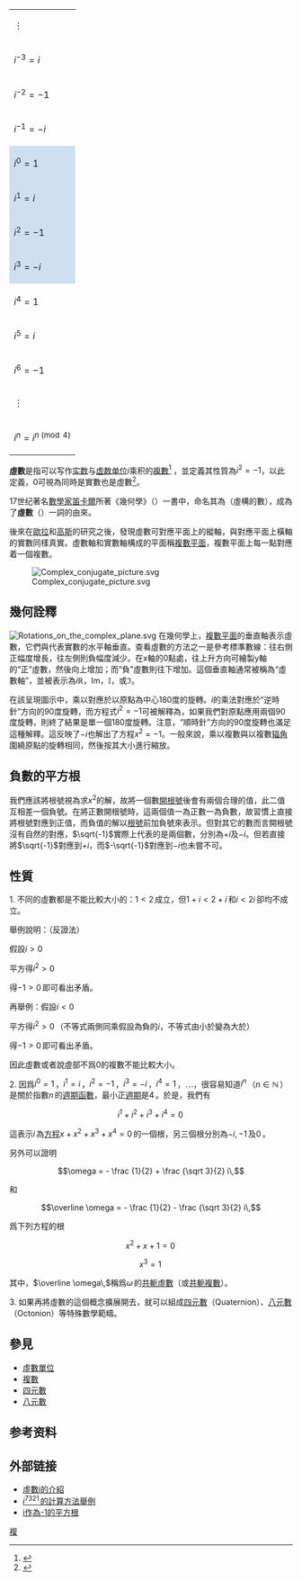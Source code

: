{{Numbers}}

{| class="wikitable" style="float: right; margin-left: 1em; text-align: center;"
|-
|<math>\vdots</math>
|-
|<math>i^{-3} = i</math>
|-
|<math>i^{-2} = -1</math>
|-
|<math>i^{-1} = -i</math>
|-
|style="background:#cedff2;" | <math>i^0 = 1</math>
|-
|style="background:#cedff2;" | <math>i^1 = i</math>
|-
|style="background:#cedff2;" | <math>i^2 = -1</math>
|-
|style="background:#cedff2;" | <math>i^3 = -i</math>
|-
|<math>i^4 = 1</math>
|-
|<math>i^5 = i</math>
|-
|<math>i^6 = -1</math>
|-
|<math>\vdots</math>
|-
|<math>i^n = i^{n \pmod 4}</math>
|}

'''虛數'''是指可以写作[[实数|实数]]与[[虚数单位|虚数单位]]<math>i</math>乘积的[[複數_(數學)|複數]]<ref>{{cite book |title= Fundamentals of waves & oscillations |first= K. |last= Uno Ingard |publisher= Cambridge University Press |year= 1988 |isbn= 0-521-33957-X |chapter= Chapter 2 |page= 38 |url= https://books.google.com/books?id=SGVfGIewvxkC&pg=PA38 |access-date= 2018-06-29 |archive-date= 2021-04-28 |archive-url= https://web.archive.org/web/20210428000727/https://books.google.com/books?id=SGVfGIewvxkC&pg=PA38 |dead-url= no }}</ref>
，並定義其性質為<math>i^2=-1</math>，以此定義，0可視為同時是實數也是虛數<ref>{{cite book |last= Sinha |first= K.C. |title= A Text Book of Mathematics XI |url= https://books.google.com/books?id=mqdzqbPYiAUC&pg=SA11-PA2 |publisher= Rastogi Publications |isbn= 8171339123 |page= 11.2 |access-date= 2018-06-29 |archive-date= 2021-05-07 |archive-url= https://web.archive.org/web/20210507022621/https://books.google.com/books?id=mqdzqbPYiAUC&pg=SA11-PA2 |dead-url= no }}</ref>。

17世纪著名[[數學家|數學家]][[笛卡爾|笛卡爾]]所著《幾何學》（{{lang-fr|La Géométrie}}）一書中，命名其為{{lang|fr|nombre imaginaire}}（虛構的數），成為了'''虛數'''（{{lang|en|imaginary number}}）一詞的由來。

後來在[[萊昂哈德·歐拉|歐拉]]和[[卡爾·弗里德里希·高斯|高斯]]的研究之後，發現虛數可對應平面上的縱軸，與對應平面上橫軸的實數同樣真實。虛數軸和實數軸構成的平面稱[[複數平面|複數平面]]，複數平面上每一點對應着一個複數。

[[File:Complex_conjugate_picture.svg|right]]

==幾何詮釋==
[[File:Rotations_on_the_complex_plane.svg|thumb]]
在幾何學上，[[複數平面|複數平面]]的垂直軸表示虛數，它們與代表實數的水平軸垂直。查看虛數的方法之一是參考標準數線：往右側正幅度增長，往左側則負幅度減少。在x軸的0點處，往上升方向可繪製y軸的“正”虛數，然後向上增加；而“負”虛數則往下增加。這個垂直軸通常被稱為“虛數軸”，並被表示為<math>i\mathbb{R}</math>，Im，<math>\mathbb{I}</math>，或<math>\Im</math>。

在該呈現圖示中，乘以{{math|–1}}對應於以原點為中心180度的旋轉。<math>i</math>的乘法對應於“逆時針”方向的90度旋轉，而方程式<math>i^2=-1</math>可被解釋為，如果我們對原點應用兩個90度旋轉，則終了結果是單一個180度旋轉。注意，“順時針”方向的90度旋轉也滿足這種解釋。這反映了<math>-i</math>也解出了方程<math>x^2=-1</math>。一般來說，乘以複數與以複數[[辐角|辐角]]圍繞原點的旋轉相同，然後按其大小進行縮放。

==負數的平方根==
{{Further|平方根#负数与複數的平方根}}
我們應該將根號視為求<math>x^2</math>的解，故將一個數[[開根號|開根號]]後會有兩個合理的值，此二值互相差一個負號。在將正數開根號時，這兩個值一為正數一為負數，故習慣上直接將根號對應到正值，而負值的解以[[根號|根號]]前加負號來表示。但對其它的數而言開根號沒有自然的對應，<math>\sqrt{-1}</math>實際上代表的是兩個數，分別為<math>+i</math>及<math>-i</math>。但若直接將<math>\sqrt{-1}</math>對應到<math>+i</math>，而<math>-\sqrt{-1}</math>對應到<math>-i</math>也未嘗不可。

==性質==
1. 不同的虛數都是不能比較大小的：<math>1<2\,</math>成立，但<math>1+i<2+i\,</math>和<math>i<2i\,</math>卻均不成立。

舉例說明：（反證法）

假設<math>i>0\,</math>

平方得<math>i^2>0\,</math>

得<math>-1>0\,</math>即可看出矛盾。

再舉例：假設<math>i<0\,</math>

平方得<math>i^2>0\,</math>（不等式兩側同乘假設為負的<math>i</math>，不等式由小於變為大於）

得<math>-1>0\,</math>即可看出矛盾。

因此虛數或者說虛部不爲0的複數不能比較大小。

2. 因爲<math>i^0 = 1\,</math>，<math>i^1 = i\,</math>，<math>i^2 = -1\,</math>，<math>i^3 = -i\,</math>，<math>i^4 = 1\,</math>，<math>\cdots</math>，很容易知道<math>i^n\,</math>（<math>n \in \mathbb{N}\,</math>）是關於指數<math>n\,</math>的[[週期函數|週期函數]]，最小正[[週期|週期]]是<math>4\,</math>。於是，我們有

:<math>i^1 + i^2 + i^3 + i^4 =0\,</math>

這表示<math>i\,</math>為[[方程|方程]]<math>x+x^2+x^3+x^4 = 0\,</math>的一個根，另三個根分別為<math> -i , -1\,</math>及<math> 0\,</math>。

另外可以證明

:<math>\omega = - \frac {1}{2} + \frac {\sqrt 3}{2} i\,</math>

和

:<math>\overline \omega = - \frac {1}{2} - \frac {\sqrt 3}{2} i\,</math>

爲下列方程的根

:<math>x^2 + x + 1 = 0\,</math>
:<math>x^3 = 1\,</math>

其中，<math>\overline \omega\,</math>稱爲<math>\omega\,</math>的[[共軛虛數|共軛虛數]]（或[[共軛複數|共軛複數]]）。

3. 如果再將虛數的這個概念擴展開去，就可以組成[[四元數|四元數]]（Quaternion）、[[八元數|八元數]]（Octonion）等特殊數學範疇。

== 參見 ==
* [[虛數單位|虛數單位]]
* [[複數_(數學)|複數]]
* [[四元數|四元數]]
* [[八元數|八元數]]

== 参考资料 ==
{{reflist}}

== 外部链接 ==
*[http://khan-academy.appspot.com/video/introduction-to-i-and-imaginary-numbers?playlist=Algebra 虛數i的介紹]
*[http://khan-academy.appspot.com/video/calculating-i-raised-to-arbitrary-exponents?playlist=Algebra  <math>i^{7321}\,</math>的計算方法舉例]
*[http://khan-academy.appspot.com/video/i-as-the-principal-root-of--1--a-little-technical?playlist=Algebra  i作為-1的平方根]{{Dead link|date=2018年6月 |bot=InternetArchiveBot |fix-attempted=no }}

[[Category:複數|複]]
